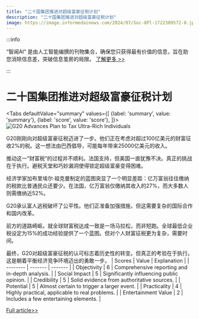 ```yaml
---
title: "二十国集团推进对超级富豪征税计划"
description: "二十国集团推进对超级富豪征税计划"
image: https://image.informedainews.com/2024/07/Soc-8Pl-1722309572-0.jpg
---
```



:::info

“智闻AI“ 是由人工智能编撰的刊物集合，确保您只获得最有价值的信息，旨在助您消除信息差，突破信息茧房的局限。  [了解更多 >>](/)

:::

# 二十国集团推进对超级富豪征税计划


<Tabs
	defaultValue="summary"
	values={[
	{label: 'summary', value: 'summary'},
	{label: 'score', value: 'score'},
]}>
<TabItem value="summary">
<img
  src="https://image.informedainews.com/2024/07/Soc-8Pl-1722309572-0.jpg"
  alt="G20 Advances Plan to Tax Ultra-Rich Individuals"
/>



G20刚刚向对超级富豪征税迈进了一步。他们正在考虑对超过100亿美元的财富征收2%的税。这一想法由巴西倡导，可能每年带来25000亿美元的收入。

推动这一“财富税”的过程并不顺利。法国支持，但美国一直犹豫不决。真正的挑战在于执行。避税天堂和巧妙漏洞使得锁定超级富豪变得困难。

经济学家加布里埃尔·祖克曼制定的蓝图突显了一个明显差距：亿万富翁往往缴纳的税款比普通民众还要少。在法国，亿万富翁仅缴纳其收入的27%，而大多数人则需缴纳近52%。

G20承认富人逃税破坏了公平性。他们正准备加强措施，但这需要复杂的国际合作和国内改革。

前方的道路崎岖。就全球财富税达成一致是一场马拉松，而非短跑。全球最低企业税设定为15%的成功经验提供了一个蓝图。但对个人财富征税更为复杂，需要时间。

最终，G20对超级富豪征税的认可标志着历史性的转变。但真正的考验在于执行。这是朝着平衡经济竞争环境迈出的勇敢一步。
</TabItem>
<TabItem value="score">
	| Scores     | Value   | Explanation |
	| -------- | ------- | ------- |
	| Objectivity  | 6    | Comprehensive reporting and in-depth analysis.    |
	| Social Impact | 5     | Significantly influencing public opinion.    |
	| Credibility    | 5    | Solid evidence from authoritative sources.    |
	| Potential    | 5    | Almost certain to trigger a larger event.    |
	| Practicality    | 4    | Highly practical, applicable to real problems.    |
	| Entertainment Value    | 2    | Includes a few entertaining elements.    |
</TabItem>
</Tabs>

[Full article>>](https://www.cnbeta.com.tw/articles/tech/1440190.htm)
